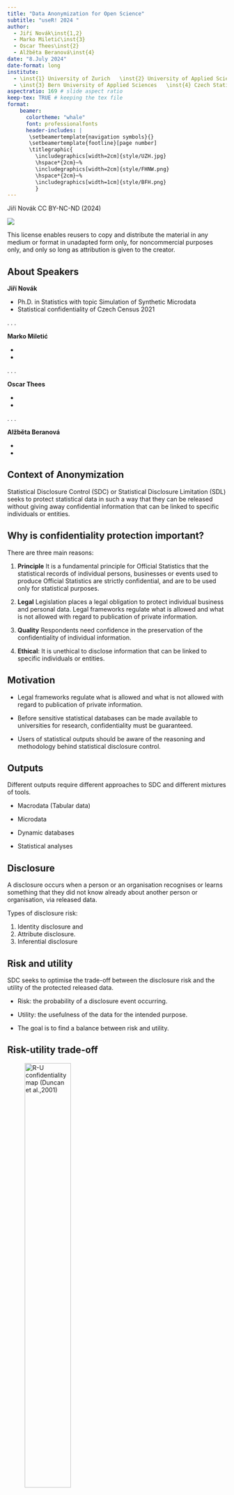 ```yaml
---
title: "Data Anonymization for Open Science"
subtitle: "useR! 2024 "
author: 
  - Jiří Novák\inst{1,2}
  - Marko Miletić\inst{3}
  - Oscar Thees\inst{2}
  - Alžběta Beranová\inst{4}
date: "8.July 2024"
date-format: long
institute: 
  - \inst{1} University of Zurich   \inst{2} University of Applied Sciences Northwestern Switzerland
  - \inst{3} Bern University of Applied Sciences   \inst{4} Czech Statistical Office
aspectratio: 169 # slide aspect ratio
keep-tex: TRUE # keeping the tex file
format: 
    beamer:
      colortheme: "whale"
      font: professionalfonts
      header-includes: | 
       \setbeamertemplate{navigation symbols}{} 
       \setbeamertemplate{footline}[page number]
       \titlegraphic{
         \includegraphics[width=2cm]{style/UZH.jpg}
         \hspace*{2cm}~%
         \includegraphics[width=2cm]{style/FHNW.png}
         \hspace*{2cm}~%
         \includegraphics[width=1cm]{style/BFH.png}
         }
---
```

<!--
https://quarto.org/docs/presentations/
https://deic.uab.cat/~iblanes/beamer_gallery/
https://latex-beamer.com/tutorials/
-->
\vspace{12em}
Jiří Novák CC BY-NC-ND (2024) 

![](style/by-nc-nd.png)

This license enables reusers to copy and distribute the material in any medium or format in unadapted form only, for noncommercial purposes only, and only so long as attribution is given to the creator.

<!---------------------------------------------------------------------------->
## About Speakers

**Jiří Novák**

- Ph.D. in Statistics with topic Simulation of Synthetic Microdata
- Statistical confidentiality of Czech Census 2021

. . .

**Marko Miletić**

- \color{red}{XXX}
- \color{red}{XXX}

. . .

**Oscar Thees**

- \color{red}{XXX}
- \color{red}{XXX}

. . .

**Alžběta Beranová**

- \color{red}{XXX}
- \color{red}{XXX}

<!---------------------------------------------------------------------------->
## Context of Anonymization


Statistical Disclosure Control (SDC) or Statistical Disclosure
Limitation (SDL) seeks to protect statistical data in such a way that they can be
released without giving away confidential information that can be linked to specific
individuals or entities.

<!---------------------------------------------------------------------------->
## Why is confidentiality protection important?

There are three main reasons:

1. **Principle**
It is a fundamental principle for Official Statistics that the statistical records of individual persons, businesses or events used to produce Official Statistics are strictly confidential, and are to be used only for statistical purposes.

2. **Legal** Legislation  places a legal obligation to protect individual business and personal data. Legal frameworks regulate what is allowed and what is not allowed with regard to publication of private information.

3. **Quality** Respondents need confidence in the preservation of the confidentiality of individual information. 

4. **Ethical**: It is unethical to disclose information that can be linked to specific individuals or entities.

<!---------------------------------------------------------------------------->
## Motivation

- Legal frameworks regulate what is allowed and what is not allowed with regard to publication of private information.

- Before sensitive statistical databases can be made available to universities for research, confidentiality must be guaranteed.

- Users of statistical outputs should be aware of the reasoning and methodology behind statistical disclosure control.

<!---------------------------------------------------------------------------->
## Outputs

Different outputs require different approaches to SDC and different mixtures of tools.

- Macrodata (Tabular data)

- Microdata

- Dynamic databases

- Statistical analyses

<!---------------------------------------------------------------------------->
## Disclosure

A disclosure occurs when a person or an organisation recognises or learns something that they did not know already about another person or organisation, via released data.

Types of disclosure risk: 

(1) Identity disclosure and 
(2) Attribute disclosure.
(3) Inferential disclosure 

<!---------------------------------------------------------------------------->
##  Risk and utility

SDC seeks to optimise the trade-off between the disclosure risk and the utility of the protected released data.

- Risk: the probability of a disclosure event occurring.

- Utility: the usefulness of the data for the intended purpose.

- The goal is to find a balance between risk and utility.

<!---------------------------------------------------------------------------->
##  Risk-utility trade-off 

![R-U confidentiality map (Duncan et al.,2001)](gallery/R-U confidentiality map.png){width=50%}

<!---------------------------------------------------------------------------->
## Disclosure risk

A unit is at risk of disclosure when it cannot be confused with several other units

<!---------------------------------------------------------------------------->
##  k-anonymity

A data set is said to satisfy k-anonymity for k > 1 if, for each combination of
values of quasi-identifiers (e.g. name, address, age, gender, etc.), at least k records exist in the data set sharing that combination.

<!---------------------------------------------------------------------------->
## Variables 

1.	Identifiers
2.	Quasi-identifiers or key variables
3.	Confidential outcome variables
4.	Non-confidential outcome variables

<!---------------------------------------------------------------------------->
## Disclosure control methods

1. Masking original data
   i. Non-perturbative masking.
   i. Perturbative masking.

2. Generating synthetic data 

<!---------------------------------------------------------------------------->
## Non-perturbation methods

Non-perturbative masking does not rely on distortion of the original data but on partial suppressions or reductions of detail.


| Method | Continuous data | Categorical data| 
|--------|:---------------:|:---------------:|
| Sampling  | | X | 
| Global recoding | X | X | 
| Top and bottom coding| X | X | 
| Local suppression | | X | 

: Non-perturbative methods vs. data types.

<!---------------------------------------------------------------------------->
## sdcMicro

- sdcMicro is an R package for statistical disclosure control.

-  [https://cran.r-project.org/web/packages/sdcMicro/index.html](https://cran.r-project.org/web/packages/sdcMicro/index.html)
-  [https://github.com/sdcTools/sdcMicro](https://github.com/sdcTools/sdcMicro)

<!---------------------------------------------------------------------------->
## sdcMicro

![Certain procedures in package *sdcMicro* and their relationship](gallery/sdcMicro.png){width=55%}


<!---------------------------------------------------------------------------->
## Perturbation methods
- - \color{red}{sdcMicro}

<!---------------------------------------------------------------------------->
## Synthetic methods
- - \color{red}{synthpop}
- - \color{red}{simPop}
- - \color{red}{GANs}










<!---------------------------------------------------------------------------->
<!---------------------------------------------------------------------------->
<!---------------------------------------------------------------------------->
## 

\centering 

\Huge Thank you for your attention \

![](gallery/SwissAnon.png){width=80%} 

\large Swiss Data Anonymization Competence Center

\href{https://swissanon.ch}{\color{blue}\underline{https://swissanon.ch}}

<!---------------------------------------------------------------------------->
<!---------------------------------------------------------------------------->
<!---------------------------------------------------------------------------->